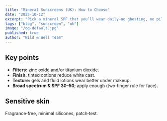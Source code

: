 ```yaml
---
title: "Mineral Sunscreens (UK): How to Choose"
date: "2025-10-12"
excerpt: "Pick a mineral SPF that you’ll wear daily—no ghosting, no pilling."
tags: ["blog", "sunscreen", "uk"]
image: "/og-default.jpg"
published: true
author: "Wild & Well Team"
---
```


## Key points
- **Filters:** zinc oxide and/or titanium dioxide.  
- **Finish:** tinted options reduce white cast.  
- **Texture:** gels and fluid lotions wear better under makeup.  
- **Broad spectrum & SPF 30–50**; apply enough (two‑finger rule for face).

## Sensitive skin
Fragrance‑free, minimal silicones, patch‑test.
